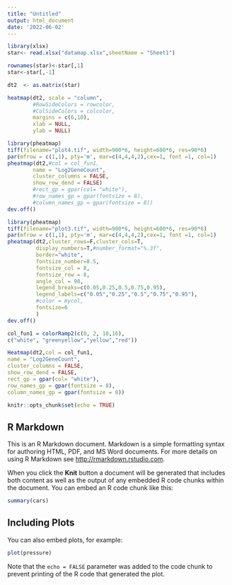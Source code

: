 ---
title: "Untitled"
output: html_document
date: '2022-06-02'
---

```{r}
library(xlsx)
star<- read.xlsx("datamap.xlsx",sheetName = "Sheet1")
```

```{r}
rownames(star)<-star[,1]
star<-star[,-1]
```

```{r}
dt2  <- as.matrix(star)
```

```{r}
heatmap(dt2, scale = "column",
        #RowSideColors = rowcolor,
        #ColSideColors = colcolor,
        margins = c(6,10),
        xlab = NULL,
        ylab = NULL)
```

```{r}
library(pheatmap)
tiff(filename="plot4.tif", width=900*6, height=600*6, res=90*6)
par(mfrow = c(1,1), pty='m', mar=c(4,4,4,2),cex=1, font =1, col=1)
pheatmap(dt2,#col = col_fun1,
        name = "Log2GeneCount",
        cluster_columns = FALSE,
        show_row_dend = FALSE)
        #rect_gp = gpar(col= "white"),
        #row_names_gp = gpar(fontsize = 8),
        #column_names_gp = gpar(fontsize = 8))
dev.off()
```


```{r}
library(pheatmap)
tiff(filename="plot3.tif", width=900*6, height=600*6, res=90*6)
par(mfrow = c(1,1), pty='m', mar=c(4,4,4,2),cex=1, font =1, col=1)
pheatmap(dt2,cluster_rows=F,cluster_cols=T,
         display_numbers=T,#number_format="%.3f",
         border="white",
         fontsize_number=8.5,
         fontsize_col = 8,
         fontsize_row = 8,
         angle_col = 90,
         legend_breaks=c(0.05,0.25,0.5,0.75,0.95),
         legend_labels=c("0.05","0.25","0.5","0.75","0.95"),
         #color = mycol,
         fontsize=6
         )
dev.off()
```




```{r}
col_fun1 = colorRamp2(c(0, 2, 10,16),
c("white", "greenyellow","yellow","red"))
```



```{r}
Heatmap(dt2,col = col_fun1,
name = "Log2GeneCount",
cluster_columns = FALSE,
show_row_dend = FALSE,
rect_gp = gpar(col= "white"),
row_names_gp = gpar(fontsize = 8),
column_names_gp = gpar(fontsize = 8))
```





```{r setup, include=FALSE}
knitr::opts_chunk$set(echo = TRUE)
```

## R Markdown

This is an R Markdown document. Markdown is a simple formatting syntax for authoring HTML, PDF, and MS Word documents. For more details on using R Markdown see <http://rmarkdown.rstudio.com>.

When you click the **Knit** button a document will be generated that includes both content as well as the output of any embedded R code chunks within the document. You can embed an R code chunk like this:

```{r cars}
summary(cars)
```

## Including Plots

You can also embed plots, for example:

```{r pressure, echo=FALSE}
plot(pressure)
```

Note that the `echo = FALSE` parameter was added to the code chunk to prevent printing of the R code that generated the plot.
